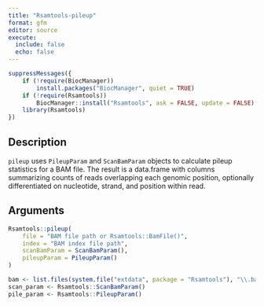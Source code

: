 ---
title: "Rsamtools-pileup"
format: gfm
editor: source
execute: 
  include: false
  echo: false
---

```{r}
suppressMessages({
    if (!require(BiocManager))
        install.packages("BiocManager", quiet = TRUE)
    if (!require(Rsamtools))
        BiocManager::install("Rsamtools", ask = FALSE, update = FALSE)
    library(Rsamtools)
})
```

## Description

`pileup` uses `PileupParam` and `ScanBamParam` objects to calculate pileup statistics for a BAM file. The result is a data.frame with columns summarizing counts of reads overlapping each genomic position, optionally differentiated on nucleotide, strand, and position within read.

## Arguments

```{r, eval=FALSE, echo=TRUE}
Rsamtools::pileup(
    file = "BAM file path or Rsamtools::BamFile()",
    index = "BAM index file path",
    scanBamParam = ScanBamParam(),
    pileupParam = PileupParam()
)
```

```{r, echo=TRUE}
bam <- list.files(system.file("extdata", package = "Rsamtools"), "\\.bam$", full.names = TRUE)
scan_param <- Rsamtools::ScanBamParam()
pile_param <- Rsamtools::PileupParam()
```
